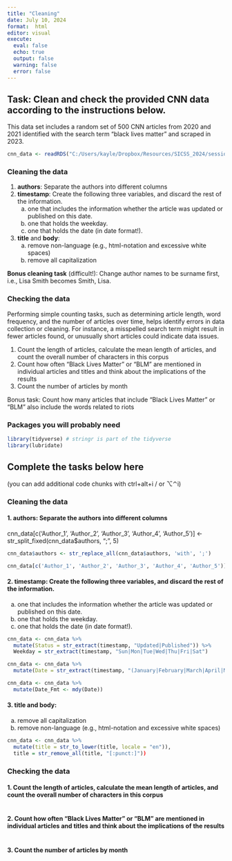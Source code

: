 ```yaml
---
title: "Cleaning"
date: July 10, 2024
format:  html
editor: visual
execute: 
  eval: false
  echo: true
  output: false
  warning: false
  error: false
---
```


## Task: Clean and check the provided CNN data according to the instructions below.

This data set includes a random set of 500 CNN articles from 2020 and 2021 identified with the search term "black lives matter" and scraped in 2023.

```r
cnn_data <- readRDS("C:/Users/kayle/Dropbox/Resources/SICSS_2024/sessions/day3_data_cleanup/data/CNN_cleaning.Rds")
```

### Cleaning the data

1.  **authors**: Separate the authors into different columns
2.  **timestamp**: Create the following three variables, and discard the rest of the information.
    a.  one that includes the information whether the article was updated or published on this date.
    b.  one that holds the weekday.
    c.  one that holds the date (in date format!).
3.  **title** and **body**:
    a.  remove non-language (e.g., html-notation and excessive white spaces)
    b.  remove all capitalization

**Bonus cleaning task** (difficult!): Change author names to be surname first, i.e., Lisa Smith becomes Smith, Lisa.

### Checking the data

Performing simple counting tasks, such as determining article length, word frequency, and the number of articles over time, helps identify errors in data collection or cleaning. For instance, a misspelled search term might result in fewer articles found, or unusually short articles could indicate data issues.

1.  Count the length of articles, calculate the mean length of articles, and count the overall number of characters in this corpus
2.  Count how often "Black Lives Matter" or "BLM" are mentioned in individual articles and titles and think about the implications of the results
3.  Count the number of articles by month

Bonus task: Count how many articles that include "Black Lives Matter" or "BLM" also include the words related to riots

### Packages you will probably need

```r
library(tidyverse) # stringr is part of the tidyverse
library(lubridate)
```

## Complete the tasks below here

(you can add additional code chunks with ctrl+alt+i / or ⌥⌃i)

### Cleaning the data

#### 1. authors: Separate the authors into different columns

cnn_data\[c('Author_1', 'Author_2', 'Author_3', 'Author_4', 'Author_5')\] \<- str_split_fixed(cnn_data\$authors, ";", 5)

```r

cnn_data$authors <- str_replace_all(cnn_data$authors, 'with', ';')

cnn_data[c('Author_1', 'Author_2', 'Author_3', 'Author_4', 'Author_5')] <- str_split_fixed(cnn_data$authors, ";", 5)

```

#### 2. timestamp: Create the following three variables, and discard the rest of the information.

a.  one that includes the information whether the article was updated or published on this date.
b.  one that holds the weekday.
c.  one that holds the date (in date format!).

```r

cnn_data <- cnn_data %>% 
  mutate(Status = str_extract(timestamp, "Updated|Published")) %>% 
  Weekday = str_extract(timestamp, "Sun|Mon|Tue|Wed|Thu|Fri|Sat")

cnn_data <- cnn_data %>% 
  mutate(Date = str_extract(timestamp, "(January|February|March|April|May|June|July|August|September|October|November|December) ..?, 2..."))

cnn_data <- cnn_data %>% 
  mutate(Date_Fmt <- mdy(Date))

```

#### 3. title and body:

a.  remove all capitalization
b.  remove non-language (e.g., html-notation and excessive white spaces)

```r

cnn_data <- cnn_data %>% 
  mutate(title = str_to_lower(title, locale = "en")), 
  title = str_remove_all(title, "[:punct:]"))

```

### Checking the data

#### 1. Count the length of articles, calculate the mean length of articles, and count the overall number of characters in this corpus

```r

```

#### 2. Count how often "Black Lives Matter" or "BLM" are mentioned in individual articles and titles and think about the implications of the results

```r

```

#### 3. Count the number of articles by month

```r

```
